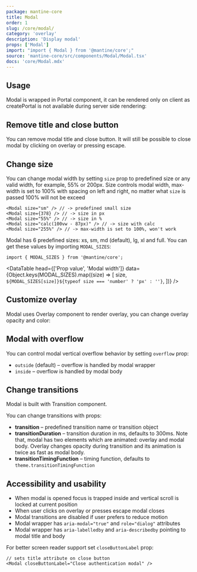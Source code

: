 ```yaml
---
package: mantine-core
title: Modal
order: 1
slug: /core/modal/
category: 'overlay'
description: 'Display modal'
props: ['Modal']
import: "import { Modal } from '@mantine/core';"
source: 'mantine-core/src/components/Modal/Modal.tsx'
docs: 'core/Modal.mdx'
---
```



## Usage

Modal is wrapped in <GatsbyLink to="/core/portal/">Portal</GatsbyLink> component,
it can be rendered only on client as createPortal is not available during server side rendering:

<ModalBaseDemo />

## Remove title and close button

You can remove modal title and close button.
It will still be possible to close modal by clicking on overlay or pressing escape.

<ModalNoHeaderDemo />

## Change size

You can change modal width by setting `size` prop to predefined size or any valid width, for example, 55% or 200px.
Size controls modal width, max-width is set to 100% with spacing on left and right, no matter what `size` is passed 100% will not be exceed

```tsx
<Modal size="sm" /> // -> predefined small size
<Modal size={378} /> // -> size in px
<Modal size="55%" /> // -> size in %
<Modal size="calc(100vw - 87px)" /> // -> size with calc
<Modal size="255%" /> // -> max-width is set to 100%, won't work
```

<ModalSizesDemo />

Modal has 6 predefined sizes: xs, sm, md (default), lg, xl and full.
You can get these values by importing `MODAL_SIZES`:

```tsx
import { MODAL_SIZES } from '@mantine/core';
```

<DataTable
  head={['Prop value', 'Modal width']}
  data={Object.keys(MODAL_SIZES).map((size) => [
    size,
    `${MODAL_SIZES[size]}${typeof size === 'number' ? 'px' : ''}`,
  ])}
/>

## Customize overlay

Modal uses <GatsbyLink to="/core/overlay/">Overlay</GatsbyLink> component to render overlay, you can change overlay opacity and color:

<ModalOverlayDemo />

## Modal with overflow

You can control modal vertical overflow behavior by setting `overflow` prop:

- `outside` (default) – overflow is handled by modal wrapper
- `inside` – overflow is handled by modal body

<ModalOverflowDemo />

## Change transitions

Modal is built with <GatsbyLink to="/core/transition/">Transition</GatsbyLink> component.

You can change transitions with props:

- **transition** – predefined transition name or transition object
- **transitionDuration** – transition duration in ms, defaults to 300ms. Note that, modal has two elements which are animated: overlay and modal body. Overlay changes opacity during transition and its animation is twice as fast as modal body.
- **transitionTimingFunction** – timing function, defaults to `theme.transitionTimingFunction`

<ModalCustomTransitionsDemo />

## Accessibility and usability

- When modal is opened focus is trapped inside and vertical scroll is locked at current position
- When user clicks on overlay or presses escape modal closes
- Modal transitions are disabled if user prefers to reduce motion
- Modal wrapper has `aria-modal="true"` and `role="dialog"` attributes
- Modal wrapper has `aria-labelledby` and `aria-describedby` pointing to modal title and body

For better screen reader support set `closeButtonLabel` prop:

```tsx
// sets title attribute on close button
<Modal closeButtonLabel="Close authentication modal" />
```
